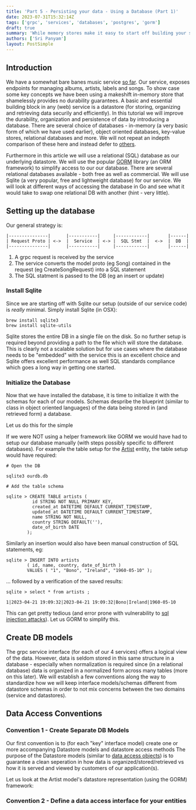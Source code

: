 ```yaml
---
title: 'Part 5 - Persisting your data - Using a Database (Part 1)'
date: 2023-07-31T15:32:14Z
tags: ['grpc', 'services', 'databases', 'postgres', 'gorm']
draft: true
summary: 'While memory stores make it easy to start off building your services, it is very toilsome to re-seed your data on each load.  We can overcome that by using a database to persist your data.   In this is article let us persist our data using a popular relational database - Postgres - and the popular GORM (ORM) frameworks.'
authors: ['Sri Panyam']
layout: PostSimple
---
```


## Introduction 

We have a somewhat bare banes music service [so far](../index).   Our service, exposes endpoints for managing albums, artists, labels and songs.   To show case some key concepts we have been using a makeshift in-memory store that shamelessly provides no durability guarantees.   A basic and essential building block in any (web) service is a datastore (for storing, organizing and retrieving data securily and efficiently).  In this tutorial we will improve the durability, organization and persistence of data by introducing a database.  There are several choice of databases - in-memory (a very basic form of which we have used earlier), object oriented databases, key-value stores, relational databases and more.   We will not repeat an indepth comparison of these here and instead defer to [others](https://www.prisma.io/dataguide/intro/comparing-database-types).

Furthermore in this article we will use a relational (SQL) database as our underlying datastore.   We will use the popular [GORM](https://gorm.io/) library (an ORM framework) to simplify access to our our database.    There are several relational databases available - both free as well as commercial.   We will use Sqlite (a very popular, free and lightweight database) for our service.  We will look at different ways of accessing the database in Go and see what it would take to swap one relational DB with another (hint - very little).   

## Setting up the database

Our general strategy is:

```
|---------------|      |-----------|     |------------|       |------|
| Request Proto | <->  |  Service  | <-> |  SQL Stmt  |  <->  |  DB  |
|---------------|      |-----------|     |------------|       |------|
```

1. A grpc request is received by the service
2. The service converts the model proto (eg Song) contained in the request (eg CreateSongRequest) into a SQL statement
3. The SQL statment is passed to the DB (eg an insert or update)

### Install Sqlite

Since we are starting off with Sqlite our setup (outside of our service code) is *really* minimal.  Simply install Sqlite (in OSX):

```
brew install sqlite3
brew install sqlite-utils
```

Sqlite stores the entire DB in a single file on the disk.  So no further setup is required beyond providing a path to the file which will store the database.   This is clearly not a scalable solution but for use cases where the database needs to be "embedded" with the service this is an excellent choice and Sqlite offers excellent performance as well SQL standards compliance which goes a long way in getting one started.

### Initialize the Database

Now that we have installed the database, it is time to initialize it with the schemas for each of our models.  Schemas despribe the blueprint (similar to class in object oriented languages) of the data being stored in (and retrieved form) a database.

Let us do this for the simple 

If we were NOT using a helper framework like GORM we would have had to setup our database manually (with steps possibly specific to different databases).  For example the table setup for the [Artist](https://github.com/panyam/grpcdemos/blob/06e2de1a4c95b35e5c1af0690f2ff1d9f7b9acf0/musicservice/protos/musicservice/v1/models.proto#L29) entity, the table setup would have required:

```
# Open the DB

sqlite3 ourdb.db
```

```
# Add the table schema 

sqlite > CREATE TABLE artists (
          id STRING NOT NULL PRIMARY KEY,
          created_at DATETIME DEFAULT CURRENT_TIMESTAMP,
          updated_at DATETIME DEFAULT CURRENT_TIMESTAMP,
          name STRING NOT NULL,
          country STRING DEFAULT(''),
          date_of_birth DATE
        );
```

Similarly an insertion would also have been manual construction of SQL statements, eg:

```
sqlite > INSERT INTO artists 
        ( id, name, country, date_of_birth )
        VALUES ( "1", "Bono", "Ireland", "1960-05-10" );
```

... followed by a verification of the saved results:

```
sqlite > select * from artists ; 

1|2023-04-21 19:09:32|2023-04-21 19:09:32|Bono|Ireland|1960-05-10

```

This can get pretty tedious (and error prone with vulnerability to [sql injection attacks](https://www.w3schools.com/sql/sql_injection.asp)).   Let us GORM to simplify this.

## Create DB models 

The grpc service interface (for each of our 4 services) offers a logical view of the data.  However, data is seldom stored in this same structure in a database - especially when normalization is required since (in a relational database) data is organized in a normalized form across many tables (more on this later).   We will establish a few conventions along the way to standardize how we will keep interface models/schemas different from datastore schemas in order to not mix concerns between the two domains (service and datastores).

## Data Access Conventions

### Convention 1 - Create Separate DB Models

Our first convention is to (for each "key" interface model) create one or more accompanying Datastore models and datastore access methods  The purpose of the Datastore models (similar to [data access objects](https://en.wikipedia.org/wiki/Data_access_object)) is to guarantee a clean seperation in how data is organized/stored/retrieved vs how it is served and viewed by customers of our application(s).

Let us look at the Artist model's datastore representation (using the GORM) framework:

<CodeEmbed
  title="Artist"
  language="protobuf"
  url="https://raw.githubusercontent.com/panyam/grpcdemos/PART1/musicservice/protos/musicservice/v1/models.proto"
  height="300px"
  style="height: 300px; overflow: scroll"
/>

### Convention 2 - Define a data access interface for your entities
